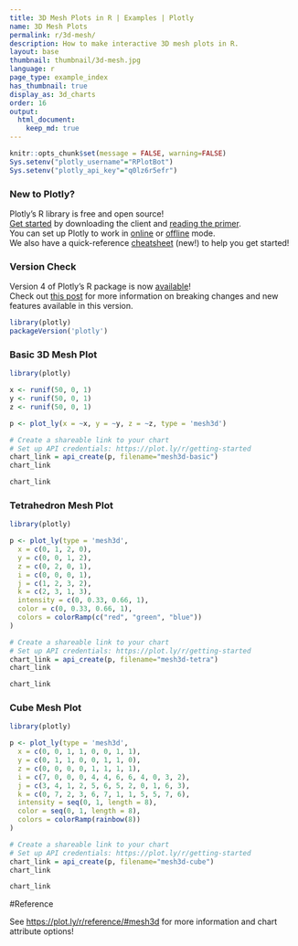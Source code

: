 ```yaml
---
title: 3D Mesh Plots in R | Examples | Plotly
name: 3D Mesh Plots
permalink: r/3d-mesh/
description: How to make interactive 3D mesh plots in R.
layout: base
thumbnail: thumbnail/3d-mesh.jpg
language: r
page_type: example_index
has_thumbnail: true
display_as: 3d_charts
order: 16
output:
  html_document:
    keep_md: true
---
```


```r
knitr::opts_chunk$set(message = FALSE, warning=FALSE)
Sys.setenv("plotly_username"="RPlotBot")
Sys.setenv("plotly_api_key"="q0lz6r5efr")
```
### New to Plotly?

Plotly's R library is free and open source!<br>
[Get started](https://plot.ly/r/getting-started/) by downloading the client and [reading the primer](https://plot.ly/r/getting-started/).<br>
You can set up Plotly to work in [online](https://plot.ly/r/getting-started/#hosting-graphs-in-your-online-plotly-account) or [offline](https://plot.ly/r/offline/) mode.<br>
We also have a quick-reference [cheatsheet](https://images.plot.ly/plotly-documentation/images/r_cheat_sheet.pdf) (new!) to help you get started!

### Version Check

Version 4 of Plotly's R package is now [available](https://plot.ly/r/getting-started/#installation)!<br>
Check out [this post](http://moderndata.plot.ly/upgrading-to-plotly-4-0-and-above/) for more information on breaking changes and new features available in this version.
```r
library(plotly)
packageVersion('plotly')
```

### Basic 3D Mesh Plot

```r
library(plotly)

x <- runif(50, 0, 1)
y <- runif(50, 0, 1)
z <- runif(50, 0, 1)

p <- plot_ly(x = ~x, y = ~y, z = ~z, type = 'mesh3d')

# Create a shareable link to your chart
# Set up API credentials: https://plot.ly/r/getting-started
chart_link = api_create(p, filename="mesh3d-basic")
chart_link
```

```r
chart_link
```

### Tetrahedron Mesh Plot

```r
library(plotly)

p <- plot_ly(type = 'mesh3d',
  x = c(0, 1, 2, 0),
  y = c(0, 0, 1, 2),
  z = c(0, 2, 0, 1),
  i = c(0, 0, 0, 1),
  j = c(1, 2, 3, 2),
  k = c(2, 3, 1, 3),
  intensity = c(0, 0.33, 0.66, 1),
  color = c(0, 0.33, 0.66, 1),
  colors = colorRamp(c("red", "green", "blue"))
)

# Create a shareable link to your chart
# Set up API credentials: https://plot.ly/r/getting-started
chart_link = api_create(p, filename="mesh3d-tetra")
chart_link
```

```r
chart_link
```

### Cube Mesh Plot

```r
library(plotly)

p <- plot_ly(type = 'mesh3d',
  x = c(0, 0, 1, 1, 0, 0, 1, 1),
  y = c(0, 1, 1, 0, 0, 1, 1, 0),
  z = c(0, 0, 0, 0, 1, 1, 1, 1),
  i = c(7, 0, 0, 0, 4, 4, 6, 6, 4, 0, 3, 2),
  j = c(3, 4, 1, 2, 5, 6, 5, 2, 0, 1, 6, 3),
  k = c(0, 7, 2, 3, 6, 7, 1, 1, 5, 5, 7, 6),
  intensity = seq(0, 1, length = 8),
  color = seq(0, 1, length = 8),
  colors = colorRamp(rainbow(8))
)

# Create a shareable link to your chart
# Set up API credentials: https://plot.ly/r/getting-started
chart_link = api_create(p, filename="mesh3d-cube")
chart_link
```

```r
chart_link
```

#Reference

See [https://plot.ly/r/reference/#mesh3d](https://plot.ly/r/reference/#mesh3d) for more information and chart attribute options!

